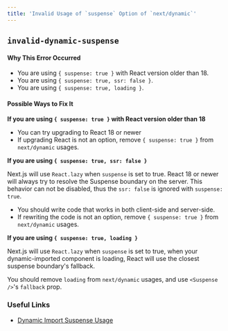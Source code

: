 ```yaml
---
title: 'Invalid Usage of `suspense` Option of `next/dynamic`'
---
```


## `invalid-dynamic-suspense`

#### Why This Error Occurred

- You are using `{ suspense: true }` with React version older than 18.
- You are using `{ suspense: true, ssr: false }`.
- You are using `{ suspense: true, loading }`.

#### Possible Ways to Fix It

**If you are using `{ suspense: true }` with React version older than 18**

- You can try upgrading to React 18 or newer
- If upgrading React is not an option, remove `{ suspense: true }` from `next/dynamic` usages.

**If you are using `{ suspense: true, ssr: false }`**

Next.js will use `React.lazy` when `suspense` is set to true. React 18 or newer will always try to resolve the Suspense boundary on the server. This behavior can not be disabled, thus the `ssr: false` is ignored with `suspense: true`.

- You should write code that works in both client-side and server-side.
- If rewriting the code is not an option, remove `{ suspense: true }` from `next/dynamic` usages.

**If you are using `{ suspense: true, loading }`**

Next.js will use `React.lazy` when `suspense` is set to true, when your dynamic-imported component is loading, React will use the closest suspense boundary's fallback.

You should remove `loading` from `next/dynamic` usages, and use `<Suspense />`'s `fallback` prop.

### Useful Links

- [Dynamic Import Suspense Usage](/docs/pages/building-your-application/optimizing/lazy-loading#nextdynamic)
